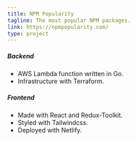 ```yaml
---
title: NPM Popularity
tagline: The most popular NPM packages.
link: https://npmpopularity.com/
type: project
---
```


##### Backend

- AWS Lambda function written in Go.
- Infrastructure with Terraform.

##### Frontend

- Made with React and Redux-Toolkit.
- Styled with Tailwindcss.
- Deployed with Netlify.
